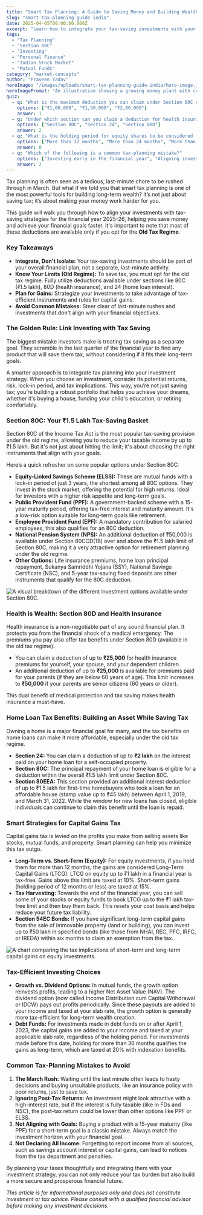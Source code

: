```yaml
---
title: "Smart Tax Planning: A Guide to Saving Money and Building Wealth"
slug: "smart-tax-planning-guide-india"
date: 2025-04-05T00:00:00.000Z
excerpt: "Learn how to integrate your tax-saving investments with your financial goals. This guide covers everything from Section 80C and 80D to capital gains strategies and common mistakes to avoid for the financial year 2025-26."
tags:
  - "Tax Planning"
  - "Section 80C"
  - "Investing"
  - "Personal Finance"
  - "Indian Stock Market"
  - "Mutual Funds"
category: "market-concepts"
author: "Praveen Yadav"
heroImage: "/images/uploads/smart-tax-planning-guide-india/hero-image.jpg"
heroImagePrompt: "An illustration showing a growing money plant with coins as leaves, intertwined with a shield that has a tax symbol, representing the integration of wealth building and tax protection."
quiz:
  - q: "What is the maximum deduction you can claim under Section 80C of the Income Tax Act (under the old tax regime)?"
    options: ["₹1,00,000", "₹1,50,000", "₹2,00,000"]
    answer: 1
  - q: "Under which section can you claim a deduction for health insurance premiums?"
    options: ["Section 80C", "Section 24", "Section 80D"]
    answer: 2
  - q: "What is the holding period for equity shares to be considered for Long-Term Capital Gains (LTCG)?"
    options: ["More than 12 months", "More than 24 months", "More than 36 months"]
    answer: 0
  - q: "Which of the following is a common tax-planning mistake?"
    options: ["Investing early in the financial year", "Aligning investments with financial goals", "Making last-minute investments in March"]
    answer: 2
---
```


Tax planning is often seen as a tedious, last-minute chore to be rushed through in March. But what if we told you that smart tax planning is one of the most powerful tools for building long-term wealth? It’s not just about saving tax; it’s about making your money work harder for you.

This guide will walk you through how to align your investments with tax-saving strategies for the financial year 2025-26, helping you save money and achieve your financial goals faster. It's important to note that most of these deductions are available only if you opt for the **Old Tax Regime**.

### Key Takeaways

*   **Integrate, Don't Isolate:** Your tax-saving investments should be part of your overall financial plan, not a separate, last-minute activity.
*   **Know Your Limits (Old Regime):** To save tax, you must opt for the old tax regime. Fully utilize deductions available under sections like 80C (₹1.5 lakh), 80D (health insurance), and 24 (home loan interest).
*   **Plan for Gains:** Strategize your investments to take advantage of tax-efficient instruments and rules for capital gains.
*   **Avoid Common Mistakes:** Steer clear of last-minute rushes and investments that don't align with your financial objectives.

### The Golden Rule: Link Investing with Tax Saving

The biggest mistake investors make is treating tax saving as a separate goal. They scramble in the last quarter of the financial year to find any product that will save them tax, without considering if it fits their long-term goals.

A smarter approach is to integrate tax planning into your investment strategy. When you choose an investment, consider its potential returns, risk, lock-in period, and tax implications. This way, you’re not just saving tax; you’re building a robust portfolio that helps you achieve your dreams, whether it's buying a house, funding your child's education, or retiring comfortably.

### Section 80C: Your ₹1.5 Lakh Tax-Saving Basket

Section 80C of the Income Tax Act is the most popular tax-saving provision under the old regime, allowing you to reduce your taxable income by up to ₹1.5 lakh. But it's not just about hitting the limit; it's about choosing the right instruments that align with your goals.

Here’s a quick refresher on some popular options under Section 80C:

*   **Equity-Linked Savings Scheme (ELSS):** These are mutual funds with a lock-in period of just 3 years, the shortest among all 80C options. They invest in the stock market, offering the potential for high returns. Ideal for investors with a higher risk appetite and long-term goals.
*   **Public Provident Fund (PPF):** A government-backed scheme with a 15-year maturity period, offering tax-free interest and maturity amount. It's a low-risk option suitable for long-term goals like retirement.
*   **Employee Provident Fund (EPF):** A mandatory contribution for salaried employees, this also qualifies for an 80C deduction.
*   **National Pension System (NPS):** An additional deduction of ₹50,000 is available under Section 80CCD(1B) over and above the ₹1.5 lakh limit of Section 80C, making it a very attractive option for retirement planning under the old regime.
*   **Other Options:** Life insurance premiums, home loan principal repayment, Sukanya Samriddhi Yojana (SSY), National Savings Certificate (NSC), and 5-year tax-saving fixed deposits are other instruments that qualify for the 80C deduction.

![A visual breakdown of the different investment options available under Section 80C.](/images/uploads/smart-tax-planning-guide-india/section-80c-options.png)

### Health is Wealth: Section 80D and Health Insurance

Health insurance is a non-negotiable part of any sound financial plan. It protects you from the financial shock of a medical emergency. The premiums you pay also offer tax benefits under Section 80D (available in the old tax regime).

*   You can claim a deduction of up to **₹25,000** for health insurance premiums for yourself, your spouse, and your dependent children.
*   An additional deduction of up to **₹25,000** is available for premiums paid for your parents (if they are below 60 years of age). This limit increases to **₹50,000** if your parents are senior citizens (60 years or older).

This dual benefit of medical protection and tax saving makes health insurance a must-have.

### Home Loan Tax Benefits: Building an Asset While Saving Tax

Owning a home is a major financial goal for many, and the tax benefits on home loans can make it more affordable, especially under the old tax regime.

*   **Section 24:** You can claim a deduction of up to **₹2 lakh** on the interest paid on your home loan for a self-occupied property.
*   **Section 80C:** The principal repayment of your home loan is eligible for a deduction within the overall ₹1.5 lakh limit under Section 80C.
*   **Section 80EEA:** This section provided an additional interest deduction of up to ₹1.5 lakh for first-time homebuyers who took a loan for an affordable house (stamp value up to ₹45 lakh) between April 1, 2019, and March 31, 2022. While the window for new loans has closed, eligible individuals can continue to claim this benefit until the loan is repaid.

### Smart Strategies for Capital Gains Tax

Capital gains tax is levied on the profits you make from selling assets like stocks, mutual funds, and property. Smart planning can help you minimize this tax outgo.

*   **Long-Term vs. Short-Term (Equity):** For equity investments, if you hold them for more than 12 months, the gains are considered Long-Term Capital Gains (LTCG). LTCG on equity up to ₹1 lakh in a financial year is tax-free. Gains above this limit are taxed at 10%. Short-term gains (holding period of 12 months or less) are taxed at 15%.
*   **Tax Harvesting:** Towards the end of the financial year, you can sell some of your stocks or equity funds to book LTCG up to the ₹1 lakh tax-free limit and then buy them back. This resets your cost basis and helps reduce your future tax liability.
*   **Section 54EC Bonds:** If you have significant long-term capital gains from the sale of immovable property (land or building), you can invest up to ₹50 lakh in specified bonds (like those from NHAI, REC, PFC, IRFC, or IREDA) within six months to claim an exemption from the tax.

![A chart comparing the tax implications of short-term and long-term capital gains on equity investments.](/images/uploads/smart-tax-planning-guide-india/capital-gains-tax.png)

### Tax-Efficient Investing Choices

*   **Growth vs. Dividend Options:** In mutual funds, the growth option reinvests profits, leading to a higher Net Asset Value (NAV). The dividend option (now called Income Distribution cum Capital Withdrawal or IDCW) pays out profits periodically. Since these payouts are added to your income and taxed at your slab rate, the growth option is generally more tax-efficient for long-term wealth creation.
*   **Debt Funds:** For investments made in debt funds on or after April 1, 2023, the capital gains are added to your income and taxed at your applicable slab rate, regardless of the holding period. For investments made before this date, holding for more than 36 months qualifies the gains as long-term, which are taxed at 20% with indexation benefits.

### Common Tax-Planning Mistakes to Avoid

1.  **The March Rush:** Waiting until the last minute often leads to hasty decisions and buying unsuitable products, like an insurance policy with poor returns, just to save tax.
2.  **Ignoring Post-Tax Returns:** An investment might look attractive with a high-interest rate, but if the interest is fully taxable (like in FDs and NSC), the post-tax return could be lower than other options like PPF or ELSS.
3.  **Not Aligning with Goals:** Buying a product with a 15-year maturity (like PPF) for a short-term goal is a classic mistake. Always match the investment horizon with your financial goal.
4.  **Not Declaring All Income:** Forgetting to report income from all sources, such as savings account interest or capital gains, can lead to notices from the tax department and penalties.

By planning your taxes thoughtfully and integrating them with your investment strategy, you can not only reduce your tax burden but also build a more secure and prosperous financial future.

*This article is for informational purposes only and does not constitute investment or tax advice. Please consult with a qualified financial advisor before making any investment decisions.*